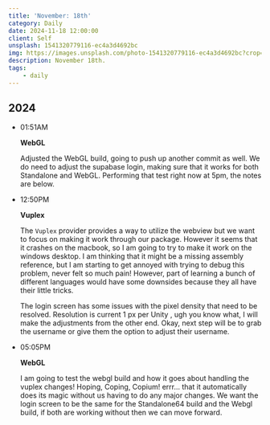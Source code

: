 ```yaml
---
title: 'November: 18th'
category: Daily
date: 2024-11-18 12:00:00
client: Self
unsplash: 1541320779116-ec4a3d4692bc
img: https://images.unsplash.com/photo-1541320779116-ec4a3d4692bc?crop=entropy&cs=srgb&fm=jpg&ixid=MnwzNjM5Nzd8MHwxfHJhbmRvbXx8fHx8fHx8fDE2ODE3NDg2ODY&ixlib=rb-4.0.3&q=85
description: November 18th.
tags:
    - daily
---
```



## 2024

-   01:51AM

    **WebGL**

    Adjusted the WebGL build, going to push up another commit as well.
    We do need to adjust the supabase login, making sure that it works for both Standalone and WebGL.
    Performing that test right now at 5pm, the notes are below.

-   12:50PM

    **Vuplex**

    The `Vuplex` provider provides a way to utilize the webview but we want to focus on making it work through our package.
    However it seems that it crashes on the macbook, so I am going to try to make it work on the windows desktop.
    I am thinking that it might be a missing assembly reference, but I am starting to get annoyed with trying to debug this problem, never felt so much pain!
    However, part of learning a bunch of different languages would have some downsides because they all have their little tricks.

    The login screen has some issues with the pixel density that need to be resolved.
    Resolution is current 1 px per Unity , ugh you know what, I will make the adjustments from the other end.
    Okay, next step will be to grab the username or give them the option to adjust their username.

-   05:05PM

    **WebGL**

    I am going to test the webgl build and how it goes about handling the vuplex changes!
    Hoping, Coping, Copium! errr... that it automatically does its magic without us having to do any major changes.
    We want the login screen to be the same for the Standalone64 build and the Webgl build, if both are working without then we can move forward.

